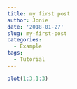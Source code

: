 ```yaml
---
title: my first post
author: Jonie
date: '2018-01-27'
slug: my-first-post
categories:
  - Example
tags:
  - Tutorial
---
```



```r
plot(1:3,1:3)
```
